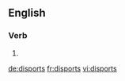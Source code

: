 ==English==

===Verb===
{{head|en|verb form}}

# {{en-third-person singular of|disport}}

[[de:disports]]
[[fr:disports]]
[[vi:disports]]